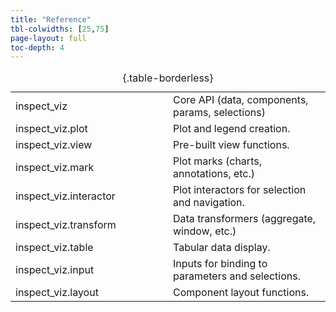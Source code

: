 ```yaml
---
title: "Reference"
tbl-colwidths: [25,75]
page-layout: full
toc-depth: 4
---
```


|  |  |
|----|----|
| [inspect_viz](inspect_viz.qmd) | Core API (data, components, params, selections) |
| [inspect_viz.plot](inspect_viz.plot.qmd) | Plot and legend creation. |
| [inspect_viz.view](inspect_viz.view.qmd) | Pre-built view functions. |
| [inspect_viz.mark](inspect_viz.mark.qmd) | Plot marks (charts, annotations, etc.) |
| [inspect_viz.interactor](inspect_viz.interactor.qmd) | Plot interactors for selection and navigation. |
| [inspect_viz.transform](inspect_viz.transform.qmd) | Data transformers (aggregate, window, etc.) |
| [inspect_viz.table](inspect_viz.transform.qmd) | Tabular data display. |
| [inspect_viz.input](inspect_viz.input.qmd) | Inputs for binding to parameters and selections. |
| [inspect_viz.layout](inspect_viz.layout.qmd) | Component layout functions. |

: {.table-borderless}




```{=html}
<style>
.table-borderless {
    border-top: none;
    border-bottom: none;
}
.table td {
    padding-bottom: 0 !important;
}
a {
    text-decoration: none;
}
a:hover {
    text-decoration: underline;
}
</style>
```
